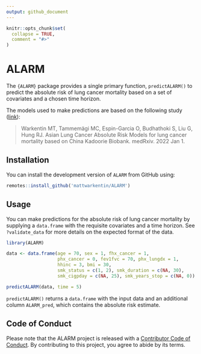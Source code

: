```yaml
---
output: github_document
---
```


```r
knitr::opts_chunk$set(
  collapse = TRUE,
  comment = "#>"
)
```

# ALARM

<!-- badges: start -->
<!-- badges: end -->

The `{ALARM}` package provides a single primary function, `predictALARM()` to predict the absolute risk of lung cancer mortality based on a set of covariates and a chosen time horizon.

The models used to make predictions are based on the following study ([link](https://www.medrxiv.org/content/10.1101/2022.04.22.22274185v1)):

> Warkentin MT, Tammemägi MC, Espin-Garcia O, Budhathoki S, Liu G, Hung RJ. Asian Lung Cancer Absolute Risk Models for lung cancer mortality based on China Kadoorie Biobank. medRxiv. 2022 Jan 1.

## Installation

You can install the development version of `ALARM` from GitHub using:

```r
remotes::install_github('mattwarkentin/ALARM')
```

## Usage

You can make predictions for the absolute risk of lung cancer mortality by supplying a `data.frame` with the requisite covariates and a time horizon. See `?validate_data` for more details on the expected format of the data.

```r
library(ALARM)

data <- data.frame(age = 70, sex = 1, fhx_cancer = 1,
                   phx_cancer = 0, fev1fvc = 70, phx_lungdx = 1,
                   hhinc = 3, bmi = 30, 
                   smk_status = c(1, 2), smk_duration = c(NA, 30), 
                   smk_cigpday = c(NA, 25), smk_years_stop = c(NA, 0))

predictALARM(data, time = 5)
```

`predictALARM()` returns a `data.frame` with the input data and an additional column `ALARM_pred`, which contains the absolute risk estimate.

## Code of Conduct

Please note that the ALARM project is released with a [Contributor Code of Conduct](https://contributor-covenant.org/version/2/0/CODE_OF_CONDUCT.html). By contributing to this project, you agree to abide by its terms.
